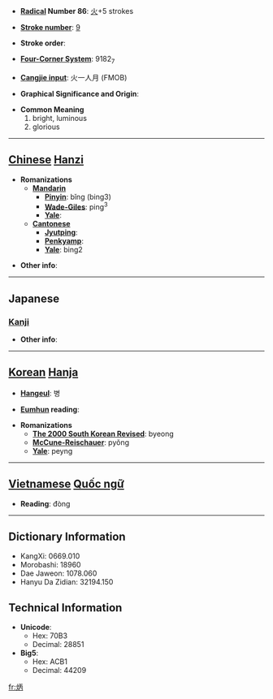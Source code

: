 * '''[[Wiktionary:Chinese radical index| Radical]] Number 86''': [[Wiktionary:Chinese radical index 火|火]]+5 strokes

* '''[[Wiktionary:Chinese total strokes index|Stroke number]]''': [[Wiktionary:Chinese total strokes index 9|9]]

* '''Stroke order''': 

* '''[[Wiktionary:Chinese four corner index|Four-Corner System]]''': 9182<sub>7</sub>

* '''[[Wiktionary:Chinese Cangjie index|Cangjie input]]''': 火一人月 (FMOB)

* '''Graphical Significance and Origin''': 

* '''Common Meaning'''
*#bright, luminous
*# glorious


----

== [[Chinese]] [[Hanzi]] ==

* '''Romanizations'''
** '''[[Mandarin]]'''
*** '''[[Pinyin]]''': bǐng (bing3)
*** '''[[Wade-Giles]]''': ping<sup>3</sup>
*** '''[[Yale]]''': 
** '''[[Cantonese]]'''
*** '''[[Jyutping]]''':
*** '''[[Penkyamp]]''': 
*** '''[[Yale]]''': bing2

* '''Other info''': 

----

==Japanese==
===[[Kanji]]===
{{kanji|on readings=[[へい]] (hei)|kun readings=[[あきらか]] (akiraka)}}

* '''Other info''':  

----

== [[Korean]] [[Hanja]] ==

* '''[[Hangeul]]''': 병

* '''[[Eumhun]] reading''': 

* '''Romanizations'''
** '''[[The 2000 South Korean Revised Romanization|The 2000 South Korean Revised]]''': byeong
** '''[[McCune-Reischauer]]''': pyŏng
** '''[[Yale]]''': peyng


----

== [[Vietnamese]] [[Quốc ngữ]] ==

* '''Reading''': đòng

----

== Dictionary Information ==

* KangXi: 0669.010
* Morobashi: 18960
* Dae Jaweon: 1078.060
* Hanyu Da Zidian: 32194.150

== Technical Information ==

* '''Unicode''':
** Hex: 70B3
** Decimal: 28851
* '''Big5''':
** Hex: ACB1
** Decimal: 44209

[[fr:炳]]